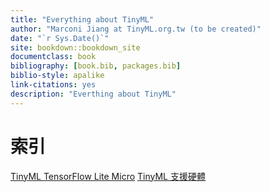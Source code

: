 ```yaml
--- 
title: "Everything about TinyML"
author: "Marconi Jiang at TinyML.org.tw (to be created)"
date: "`r Sys.Date()`"
site: bookdown::bookdown_site
documentclass: book
bibliography: [book.bib, packages.bib]
biblio-style: apalike
link-citations: yes
description: "Everthing about TinyML"
---
```


# 索引

<span style="color:blue;font_size:1.4em">[TinyML TensorFlow Lite Micro](#tflm)</style>
<span style="color:blue;font_size:1.4em">[TinyML 支援硬體](#hardware)</style>

  
  
